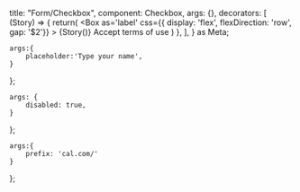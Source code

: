 
  title: "Form/Checkbox",
  component: Checkbox,
  args: {},
  decorators: [
    (Story) => {
        return(
            <Box 
            as='label'
            css={{ display: 'flex', flexDirection: 'row', gap: '$2'}}
            >
            {Story()}
                <Text size='sm'>Accept terms of use</Text>
            </Box>
        )
    },
  ],
} as Meta<TextProps>;

    args:{
        placeholder:'Type your name',
    }
};

    args: {
        disabled: true,
    }
};

    args:{
        prefix: 'cal.com/'
    }
};
